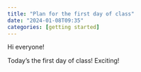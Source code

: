 ```yaml
---
title: "Plan for the first day of class"
date: "2024-01-08T09:35"
categories: [getting started]
---
```


Hi everyone!

Today’s the first day of class! Exciting!


